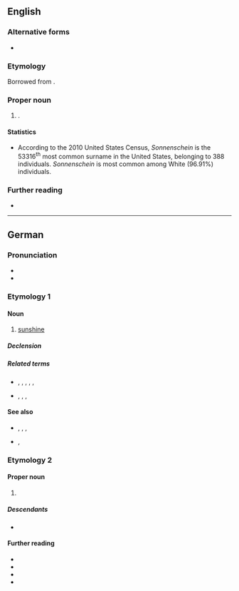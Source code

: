 ==English==

===Alternative forms===
* {{alter|en|Sonnenshine}}

===Etymology===
Borrowed from {{bor|en|de|Sonnenschein}}.

===Proper noun===
{{en-proper noun|s}}

# {{surname|en|from=German}}.

====Statistics====
* According to the 2010 United States Census, ''Sonnenschein'' is the 53316<sup>th</sup> most common surname in the United States, belonging to 388 individuals. ''Sonnenschein'' is most common among White (96.91%) individuals.

===Further reading===
* {{R:en:DAFN}}

----

==German==

===Pronunciation===
* {{IPA|de|/ˈzɔnənʃaɪ̯n/}}
* {{audio|de|De-Sonnenschein.ogg|Audio}}

===Etymology 1===
{{af|de|Sonne|t1=sun|-n-|Schein|t3=shine}}

====Noun====
{{de-noun|m.sg}}

# [[sunshine]]
#: {{ant|de|Mondschein}}

=====Declension=====
{{de-ndecl|m.sg}}

=====Related terms=====
* {{l|de|Sonnenbrille}}, {{l|de|Sonnenfinsternis}}, {{l|de|Sonnenlicht}}, {{l|de|Sonnenschutz}}, {{l|de|Sonnenschirm}}, {{l|de|Sonnenstrahl}}
* {{l|de|Heiligenschein}}, {{l|de|Lichtschein}}, {{l|de|Scheinwerfer}}, {{l|de|Scheinheiliger}}

====See also====
* {{l|de|Tageslicht}}, {{l|de|Morgenrot}}, {{l|de|Abendrot}}, {{l|de|Mondlicht}}
* {{l|de|Krankenschein}}, {{l|de|Lieferschein}}

{{c|de|Weather}}

===Etymology 2===
{{rfe|de}}

====Proper noun====
{{de-proper noun|surname}}

# {{surname|de}}

=====Descendants=====
{{top2}}
* {{desc|en|Sonnenschein|Sonnenshine}}
{{mid2}}
{{bottom}}

====Further reading====
* {{R:DWDS}}
* {{R:UniLeipzig}}
* {{R:Duden}}
* {{pedia|lang=de}}